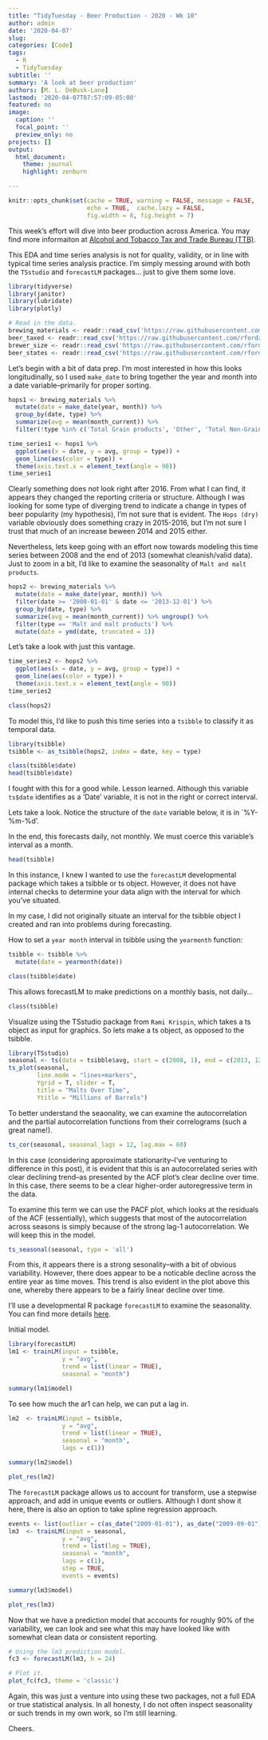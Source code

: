```yaml
---
title: "TidyTuesday - Beer Production - 2020 - Wk 10"
author: admin
date: '2020-04-07'
slug:  
categories: [Code]
tags:
  - R
  - TidyTuesday
subtitle: ''  
summary: 'A look at beer production'
authors: [M. L. DeBusk-Lane]
lastmod: '2020-04-07T07:57:09-05:00'
featured: no
image:
  caption: ''
  focal_point: ''
  preview_only: no
projects: []
output: 
  html_document:
    theme: journal
    highlight: zenburn

---
```

```r
knitr::opts_chunk$set(cache = TRUE, warning = FALSE, message = FALSE, 
                      echo = TRUE,  cache.lazy = FALSE,
                      fig.width = 8, fig.height = 7)
```

This week's effort will dive into beer production across America. You may find more informaiton at [Alcohol and Tobacco Tax and Trade Bureau (TTB)](https://www.ttb.gov/beer/statistics). 

This EDA and time series analysis is not for quality, validity, or in line with typical time series analysis practice. I'm simply messing around with both the `TSstudio` and `forecastLM` packages... just to give them some love. 

```r
library(tidyverse)
library(janitor)
library(lubridate)
library(plotly)

# Read in the data. 
brewing_materials <- readr::read_csv('https://raw.githubusercontent.com/rfordatascience/tidytuesday/master/data/2020/2020-03-31/brewing_materials.csv')
beer_taxed <- readr::read_csv('https://raw.githubusercontent.com/rfordatascience/tidytuesday/master/data/2020/2020-03-31/beer_taxed.csv')
brewer_size <- readr::read_csv('https://raw.githubusercontent.com/rfordatascience/tidytuesday/master/data/2020/2020-03-31/brewer_size.csv')
beer_states <- readr::read_csv('https://raw.githubusercontent.com/rfordatascience/tidytuesday/master/data/2020/2020-03-31/beer_states.csv')

```

Let's begin with a bit of data prep. I'm most interested in how this looks longitudinally, so I used `make_date` to bring together the year and month into a date variable--primarily for proper sorting. 

```r
hops1 <- brewing_materials %>%
  mutate(date = make_date(year, month)) %>%
  group_by(date, type) %>%
  summarize(avg = mean(month_current)) %>%
  filter(!type %in% c('Total Grain products', 'Other', 'Total Non-Grain products', 'Total Used')) 
```

```r
time_series1 <- hops1 %>%
  ggplot(aes(x = date, y = avg, group = type)) + 
  geom_line(aes(color = type)) + 
  theme(axis.text.x = element_text(angle = 90))
time_series1
```

Clearly something does not look right after 2016. From what I can find, it appears they changed the reporting criteria or structure. Although I was looking for some type of diverging trend to indicate a change in types of beer popularity (my hypothesis), I'm not sure that is evident. The `Hops (dry)` variable obviously does something crazy in 2015-2016, but I'm not sure I trust that much of an increase beween 2014 and 2015 either. 

Nevertheless, lets keep going with an effort now towards modeling this time series between 2008 and the end of 2013 (somewhat cleanish/valid data). Just to zoom in a bit, I'd like to examine the seasonality of `Malt and malt products`. 

```r
hops2 <- brewing_materials %>%
  mutate(date = make_date(year, month)) %>%
  filter(date >= '2008-01-01' & date <= '2013-12-01') %>%
  group_by(date, type) %>%  
  summarize(avg = mean(month_current)) %>% ungroup() %>%
  filter(type == 'Malt and malt products') %>%
  mutate(date = ymd(date, truncated = 1))
```

Let's take a look with just this vantage. 

```r
time_series2 <- hops2 %>%
  ggplot(aes(x = date, y = avg, group = type)) + 
  geom_line(aes(color = type)) + 
  theme(axis.text.x = element_text(angle = 90))
time_series2
```

```r
class(hops2)
```

To model this, I'd like to push this time series into a `tsibble` to classify it as temporal data. 

```r
library(tsibble)
tsibble <- as_tsibble(hops2, index = date, key = type)
```

```r
class(tsibble$date)
head(tsibble$date)
```


I fought with this for a good while. Lesson learned. Although this variable `ts$date` identifies as a 'Date' variable, it is not in the right or correct interval. 

Lets take a look. Notice the structure of the `date` variable below, it is in `%Y-%m-%d'. 

In the end, this forecasts daily, not monthly. We must coerce this variable's interval as a month. 

```r
head(tsibble)
```

In this instance, I knew I wanted to use the `forecastLM` developmental package which  takes a tsibble or ts object. However, it does not have internal checks to determine your data align with the interval for which you've situated. 

In my case, I did not originally situate an interval for the tsibble object I created and ran into problems during forecasting. 

How to set a `year month` interval in tsibble using the `yearmonth` function:

```r
tsibble <- tsibble %>%
  mutate(date = yearmonth(date))
```
```r
class(tsibble$date)
```

This allows forecastLM to make predictions on a monthly basis, not daily... 

```r
class(tsibble)
```

Visualize using the TSstudio package from `Rami Krispin`, which takes a ts object as input for graphics. So lets make a ts object, as opposed to the tsibble. 
```r
library(TSstudio) 
seasonal <- ts(data = tsibble$avg, start = c(2008, 1), end = c(2013, 12), frequency = 12)
ts_plot(seasonal,
        line.mode = "lines+markers",
        Ygrid = T, slider = T,
        title = "Malts Over Time",
        Ytitle = "Millions of Barrels")
```

To better understand the seaonality, we can examine the autocorrelation and the partial autocorrelation functions from their correlograms (such a great name!). 
```r
ts_cor(seasonal, seasonal_lags = 12, lag.max = 60)
```

In this case (considering approximate stationarity--I've venturing to difference in this post), it is evident that this is an autocorrelated series with clear declining trend--as presented by the ACF plot's clear decline over time. In this case, there seems to be a clear higher-order autoregressive term in the data. 

To examine this term we can use the PACF plot, which looks at the residuals of the ACF (essentially), which suggests that most of the autocorrelation across seasons is simply because of the strong lag-1 autocorrelation. We will keep this in the model. 
 

```r
ts_seasonal(seasonal, type = 'all')
```

From this, it appears there is a strong sesonality--with a bit of obvious variability. However, there does appear to be a noticable decline across the entire year as time moves. This trend is also evident in the plot above this one, whereby there appears to be a fairly linear decline over time. 

I'll use a developmental R package `forecastLM` to examine the seasonality. You can find more details [here](https://github.com/RamiKrispin/forecastLM). 

Initial model. 

```r
library(forecastLM)
lm1 <- trainLM(input = tsibble,
               y = "avg",
               trend = list(linear = TRUE),
               seasonal = "month")
```

```r
summary(lm1$model)
```

To see how much the ar1 can help, we can put a lag in. 

```r
lm2  <- trainLM(input = tsibble,
               y = "avg",
               trend = list(linear = TRUE),
               seasonal = "month", 
               lags = c(1))
```

```r
summary(lm2$model)
```

```r
plot_res(lm2)
```

The `forecastLM` package allows us to account for transform, use a stepwise approach, and add in unique events or outliers. Although I dont show it here, there is also an option to take spline regression approach. 

```r
events <- list(outlier = c(as_date("2009-01-01"), as_date("2009-09-01"), as_date("2010-05-01"), as_date("2010-12-01"), as_date("2014-12-01"), as_date("2011-09-01")))
lm3  <- trainLM(input = seasonal,
               y = "avg",
               trend = list(log = TRUE),
               seasonal = "month", 
               lags = c(1),
               step = TRUE,
               events = events)
```

```r
summary(lm3$model)
```

```r
plot_res(lm3)
```

Now that we have a prediction model that accounts for roughly 90% of the variability, we can look and see what this may have looked like with somewhat clean data or consistent reporting. 

```r
# Using the lm3 prediction model. 
fc3 <- forecastLM(lm3, h = 24)
```

```r
# Plot it.
plot_fc(fc3, theme = 'classic')
```

Again, this was just a venture into using these two packages, not a full EDA or true statistical analysis. In all honesty, I do not often inspect seasonality or such trends in my own work, so I'm still learning. 

Cheers. 
